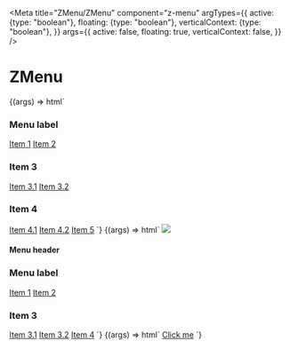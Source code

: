 
<Meta
  title="ZMenu/ZMenu"
  component="z-menu"
  argTypes={{
    active: {type: "boolean"},
    floating: {type: "boolean"},
    verticalContext: {type: "boolean"},
  }}
  args={{
    active: false,
    floating: true,
    verticalContext: false,
  }}
/>

# ZMenu

<Canvas>
  <Story name="ZMenu - floating content layout">
    {(args) => html`
      <z-menu
        .active=${args.active}
        .floating=${args.floating}
        .verticalContext=${args.verticalContext}
      >
        <h3>Menu label</h3>
        <a
          href=""
          slot="item"
          >Item 1</a
        >
        <a
          href=""
          slot="item"
          >Item 2</a
        >
        <z-menu-section slot="item">
          <h3>Item 3</h3>
          <a
            href=""
            slot="item"
            >Item 3.1</a
          >
          <a
            href=""
            slot="item"
            >Item 3.2</a
          >
        </z-menu-section>
        <z-menu-section slot="item">
          <h3>Item 4</h3>
          <a
            href=""
            slot="item"
            >Item 4.1</a
          >
          <a
            href=""
            slot="item"
            >Item 4.2</a
          >
        </z-menu-section>
        <a
          href=""
          slot="item"
          >Item 5</a
        >
      </z-menu>
    `}
  </Story>
</Canvas>

<Canvas>
  <Story name="ZMenu with header">
    {(args) => html`
      <z-menu
        .active=${args.active}
        .floating=${args.floating}
        .verticalContext=${args.verticalContext}
      >
        <img
          slot="header"
          src="https://i.pinimg.com/originals/b9/fc/7e/b9fc7e6b2dd2ca128bcc3412e68994f0.jpg"
        />
        <h4 slot="header">Menu header</h4>
        <h3>Menu label</h3>
        <a
          href=""
          slot="item"
          >Item 1</a
        >
        <a
          href=""
          slot="item"
          >Item 2</a
        >
        <z-menu-section slot="item">
          <h3>Item 3</h3>
          <a
            href=""
            slot="item"
            >Item 3.1</a
          >
          <a
            href=""
            slot="item"
            >Item 3.2</a
          >
        </z-menu-section>
        <a
          href=""
          slot="item"
          >Item 4</a
        >
      </z-menu>
    `}
  </Story>
</Canvas>

<Canvas>
  <Story
    name="ZMenu active without items"
    argTypes={{
      floating: {control: false},
    }}
    args={{active: true}}
  >
    {(args) => html`
      <z-menu
        .active=${args.active}
        .verticalContext=${args.verticalContext}
      >
        <a
          href="https://cataas.com/cat/gif"
          target="_blank"
          >Click me</a
        >
      </z-menu>
    `}
  </Story>
</Canvas>

<ArgsTable of="z-menu" />
